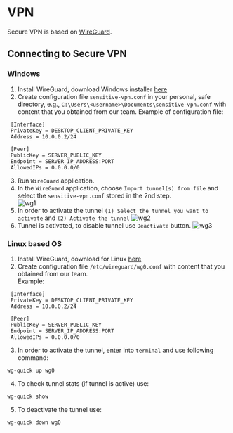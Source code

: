 # VPN

Secure VPN is based on [WireGuard](https://www.wireguard.com/).

## Connecting to Secure VPN

### Windows

   1. Install WireGuard, download Windows installer [here](https://www.wireguard.com/install/)
   2. Create configuration file `sensitive-vpn.conf` in your personal, safe directory, e.g., `C:\Users\<username>\Documents\sensitive-vpn.conf` with content that you obtained from our team. Example of configuration file:

   ```
    [Interface]
    PrivateKey = DESKTOP_CLIENT_PRIVATE_KEY
    Address = 10.0.0.2/24

    [Peer]
    PublicKey = SERVER_PUBLIC_KEY
    Endpoint = SERVER_IP_ADDRESS:PORT
    AllowedIPs = 0.0.0.0/0
   ```
   3. Run `WireGuard` application.
   4. In the `WireGuard` application, choose `Import tunnel(s) from file` and select the `sensitive-vpn.conf` stored in the 2nd step.   
   ![wg1](/img/ceritsc/wg1.jpg)   
   5. In order to activate the tunnel `(1) Select the tunnel you want to activate` and `(2) Activate the tunnel`
   ![wg2](/img/ceritsc/wg2.jpg)
   6. Tunnel is activated, to disable tunnel use `Deactivate` button.
   ![wg3](/img/ceritsc/wg3.jpg)

### Linux based OS

   1. Install WireGuard, download for Linux [here](https://www.wireguard.com/install/)
   2. Create configuration file `/etc/wireguard/wg0.conf` with content that you obtained from our team.   
   Example:

   ```
    [Interface]
    PrivateKey = DESKTOP_CLIENT_PRIVATE_KEY
    Address = 10.0.0.2/24

    [Peer]
    PublicKey = SERVER_PUBLIC_KEY
    Endpoint = SERVER_IP_ADDRESS:PORT
    AllowedIPs = 0.0.0.0/0
   ```
   3. In order to activate the tunnel, enter into `terminal` and use following command:   
   ```
   wg-quick up wg0
   ```
   4. To check tunnel stats (if tunnel is active) use:
   ```
   wg-quick show
   ```
   5. To deactivate the tunnel use:
   ```
   wg-quick down wg0
   ```
